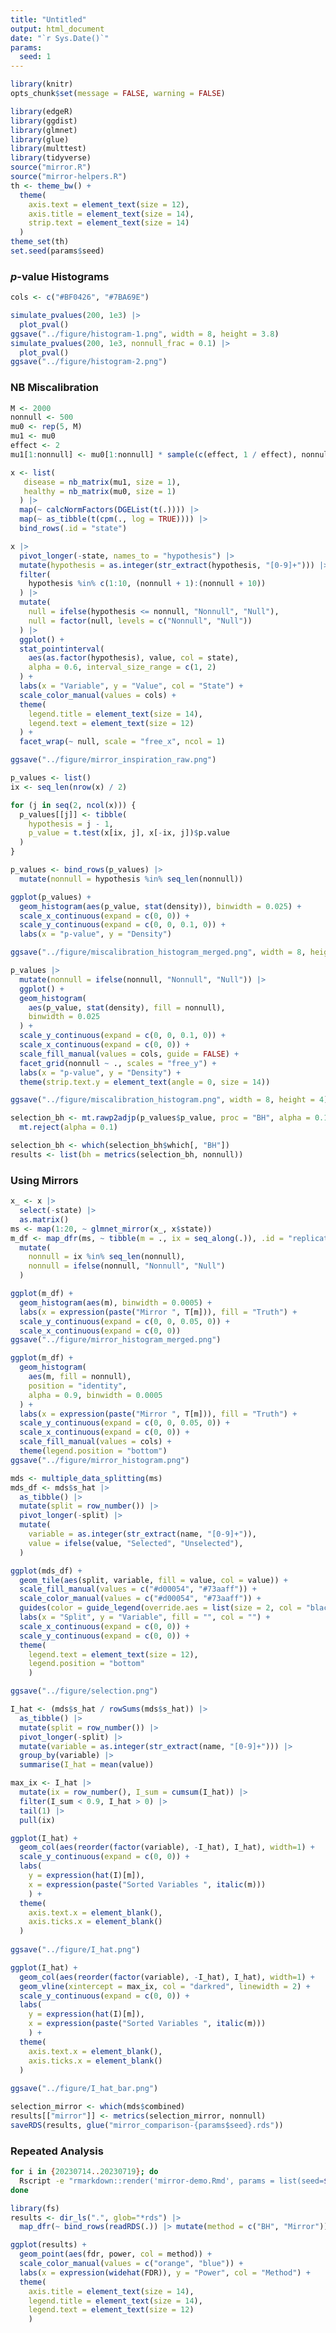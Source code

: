 ```yaml
---
title: "Untitled"
output: html_document
date: "`r Sys.Date()`"
params:
  seed: 1
---
```


```r
library(knitr)
opts_chunk$set(message = FALSE, warning = FALSE)
```

```r
library(edgeR)
library(ggdist)
library(glmnet)
library(glue)
library(multtest)
library(tidyverse)
source("mirror.R")
source("mirror-helpers.R")
th <- theme_bw() +
  theme(
    axis.text = element_text(size = 12),
    axis.title = element_text(size = 14),
    strip.text = element_text(size = 14)
  )
theme_set(th)
set.seed(params$seed)
```

### $p$-value Histograms

```r
cols <- c("#BF0426", "#7BA69E")

simulate_pvalues(200, 1e3) |>
  plot_pval()
ggsave("../figure/histogram-1.png", width = 8, height = 3.8)
simulate_pvalues(200, 1e3, nonnull_frac = 0.1) |>
  plot_pval()
ggsave("../figure/histogram-2.png")
```

### NB Miscalibration

```r
M <- 2000
nonnull <- 500
mu0 <- rep(5, M)
mu1 <- mu0
effect <- 2
mu1[1:nonnull] <- mu0[1:nonnull] * sample(c(effect, 1 / effect), nonnull, replace = TRUE)

x <- list(
   disease = nb_matrix(mu1, size = 1),
   healthy = nb_matrix(mu0, size = 1) 
  ) |>
  map(~ calcNormFactors(DGEList(t(.)))) |>
  map(~ as_tibble(t(cpm(., log = TRUE)))) |>
  bind_rows(.id = "state")
```

```r
x |>
  pivot_longer(-state, names_to = "hypothesis") |>
  mutate(hypothesis = as.integer(str_extract(hypothesis, "[0-9]+"))) |>
  filter(
    hypothesis %in% c(1:10, (nonnull + 1):(nonnull + 10))
  ) |>
  mutate(
    null = ifelse(hypothesis <= nonnull, "Nonnull", "Null"),
    null = factor(null, levels = c("Nonnull", "Null"))
  ) |>
  ggplot() +
  stat_pointinterval(
    aes(as.factor(hypothesis), value, col = state),
    alpha = 0.6, interval_size_range = c(1, 2)
  ) +
  labs(x = "Variable", y = "Value", col = "State") +
  scale_color_manual(values = cols) +
  theme(
    legend.title = element_text(size = 14),
    legend.text = element_text(size = 12)
  ) +
  facet_wrap(~ null, scale = "free_x", ncol = 1)

ggsave("../figure/mirror_inspiration_raw.png")
```


```r
p_values <- list()
ix <- seq_len(nrow(x) / 2)

for (j in seq(2, ncol(x))) {
  p_values[[j]] <- tibble(
    hypothesis = j - 1,
    p_value = t.test(x[ix, j], x[-ix, j])$p.value
  )
}

p_values <- bind_rows(p_values) |>
  mutate(nonnull = hypothesis %in% seq_len(nonnull))

ggplot(p_values) +
  geom_histogram(aes(p_value, stat(density)), binwidth = 0.025) +
  scale_x_continuous(expand = c(0, 0)) +
  scale_y_continuous(expand = c(0, 0, 0.1, 0)) +
  labs(x = "p-value", y = "Density")

ggsave("../figure/miscalibration_histogram_merged.png", width = 8, height = 4)

p_values |>
  mutate(nonnull = ifelse(nonnull, "Nonnull", "Null")) |>
  ggplot() +
  geom_histogram(
    aes(p_value, stat(density), fill = nonnull),
    binwidth = 0.025
  ) +
  scale_y_continuous(expand = c(0, 0, 0.1, 0)) +
  scale_x_continuous(expand = c(0, 0)) +
  scale_fill_manual(values = cols, guide = FALSE) +
  facet_grid(nonnull ~ ., scales = "free_y") +
  labs(x = "p-value", y = "Density") +
  theme(strip.text.y = element_text(angle = 0, size = 14))

ggsave("../figure/miscalibration_histogram.png", width = 8, height = 4)
```
```r
selection_bh <- mt.rawp2adjp(p_values$p_value, proc = "BH", alpha = 0.1)$adjp |>
  mt.reject(alpha = 0.1)

selection_bh <- which(selection_bh$which[, "BH"])
results <- list(bh = metrics(selection_bh, nonnull))
```

### Using Mirrors

```r
x_ <- x |>
  select(-state) |>
  as.matrix()
ms <- map(1:20, ~ glmnet_mirror(x_, x$state))
m_df <- map_dfr(ms, ~ tibble(m = ., ix = seq_along(.)), .id = "replicate") |>
  mutate(
    nonnull = ix %in% seq_len(nonnull),
    nonnull = ifelse(nonnull, "Nonnull", "Null")
  )
```


```r
ggplot(m_df) +
  geom_histogram(aes(m), binwidth = 0.0005) +
  labs(x = expression(paste("Mirror ", T[m])), fill = "Truth") +
  scale_y_continuous(expand = c(0, 0, 0.05, 0)) +
  scale_x_continuous(expand = c(0, 0))
ggsave("../figure/mirror_histogram_merged.png")

ggplot(m_df) +
  geom_histogram(
    aes(m, fill = nonnull),
    position = "identity",
    alpha = 0.9, binwidth = 0.0005
  ) +
  labs(x = expression(paste("Mirror ", T[m])), fill = "Truth") +
  scale_y_continuous(expand = c(0, 0, 0.05, 0)) +
  scale_x_continuous(expand = c(0, 0)) +
  scale_fill_manual(values = cols) +
  theme(legend.position = "bottom")
ggsave("../figure/mirror_histogram.png")
```

```r
mds <- multiple_data_splitting(ms)
mds_df <- mds$s_hat |>
  as_tibble() |>
  mutate(split = row_number()) |>
  pivot_longer(-split) |>
  mutate(
    variable = as.integer(str_extract(name, "[0-9]+")),
    value = ifelse(value, "Selected", "Unselected"),
  )

ggplot(mds_df) +
  geom_tile(aes(split, variable, fill = value, col = value)) +
  scale_fill_manual(values = c("#d00054", "#73aaff")) +
  scale_color_manual(values = c("#d00054", "#73aaff")) +
  guides(color = guide_legend(override.aes = list(size = 2, col = "black"))) +
  labs(x = "Split", y = "Variable", fill = "", col = "") +
  scale_x_continuous(expand = c(0, 0)) +
  scale_y_continuous(expand = c(0, 0)) +
  theme(
    legend.text = element_text(size = 12),
    legend.position = "bottom"
    )

ggsave("../figure/selection.png")

I_hat <- (mds$s_hat / rowSums(mds$s_hat)) |>
  as_tibble() |>
  mutate(split = row_number()) |>
  pivot_longer(-split) |>
  mutate(variable = as.integer(str_extract(name, "[0-9]+"))) |>
  group_by(variable) |>
  summarise(I_hat = mean(value))

max_ix <- I_hat |>
  mutate(ix = row_number(), I_sum = cumsum(I_hat)) |>
  filter(I_sum < 0.9, I_hat > 0) |>
  tail(1) |>
  pull(ix)
```

```r
ggplot(I_hat) +
  geom_col(aes(reorder(factor(variable), -I_hat), I_hat), width=1) +
  scale_y_continuous(expand = c(0, 0)) +
  labs(
    y = expression(hat(I)[m]),
    x = expression(paste("Sorted Variables ", italic(m)))
    ) +
  theme(
    axis.text.x = element_blank(),
    axis.ticks.x = element_blank()
  )
  
ggsave("../figure/I_hat.png")

ggplot(I_hat) +
  geom_col(aes(reorder(factor(variable), -I_hat), I_hat), width=1) +
  geom_vline(xintercept = max_ix, col = "darkred", linewidth = 2) +
  scale_y_continuous(expand = c(0, 0)) +
  labs(
    y = expression(hat(I)[m]),
    x = expression(paste("Sorted Variables ", italic(m)))
    ) +
  theme(
    axis.text.x = element_blank(),
    axis.ticks.x = element_blank()
  )
  
ggsave("../figure/I_hat_bar.png")
```

```r
selection_mirror <- which(mds$combined)
results[["mirror"]] <- metrics(selection_mirror, nonnull)
saveRDS(results, glue("mirror_comparison-{params$seed}.rds"))
```

### Repeated Analysis

```bash
for i in {20230714..20230719}; do
  Rscript -e "rmarkdown::render('mirror-demo.Rmd', params = list(seed=$i))"
done
```

```r
library(fs)
results <- dir_ls(".", glob="*rds") |>
  map_dfr(~ bind_rows(readRDS(.)) |> mutate(method = c("BH", "Mirror")), .id = "seed")

ggplot(results) +
  geom_point(aes(fdr, power, col = method)) +
  scale_color_manual(values = c("orange", "blue")) +
  labs(x = expression(widehat(FDR)), y = "Power", col = "Method") +
  theme(
    axis.title = element_text(size = 14),
    legend.title = element_text(size = 14),
    legend.text = element_text(size = 12)
    )
```

